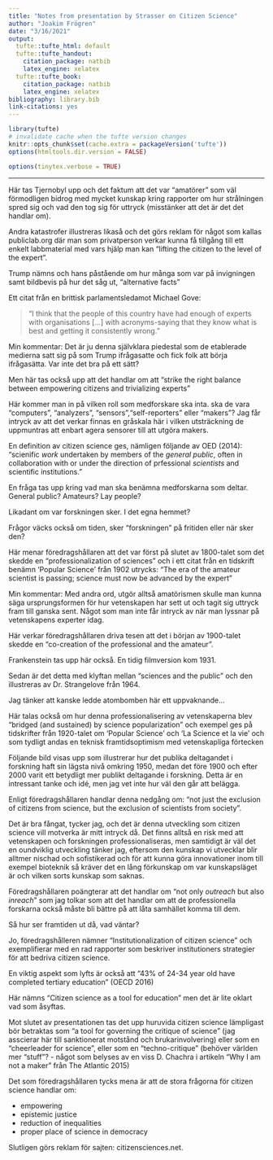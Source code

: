 ```yaml
---
title: "Notes from presentation by Strasser on Citizen Science"
author: "Joakim Frögren"
date: "3/16/2021"
output:
  tufte::tufte_html: default
  tufte::tufte_handout: 
    citation_package: natbib
    latex_engine: xelatex
  tufte::tufte_book:
    citation_package: natbib
    latex_engine: xelatex
bibliography: library.bib
link-citations: yes
---
```


```r
library(tufte)
# invalidate cache when the tufte version changes
knitr::opts_chunk$set(cache.extra = packageVersion('tufte'))
options(htmltools.dir.version = FALSE)
```

```r
options(tinytex.verbose = TRUE)
```

---


Här tas Tjernobyl upp och det faktum att det var "amatörer" som väl förmodligen bidrog med mycket kunskap kring rapporter om hur strålningen spred sig och vad den tog sig för uttryck (misstänker att det är det det handlar om). 

Andra katastrofer illustreras likaså och det görs reklam för något som kallas publiclab.org där man som privatperson verkar kunna få tillgång till ett enkelt labbmaterial med vars hjälp man kan "lifting the citizen to the level of the expert".

Trump nämns och hans påstående om hur många som var på invigningen samt bildbevis på hur det såg ut, "alternative facts"

Ett citat från en brittisk parlamentsledamot Michael Gove:

> "I think that the people of this country have had enough of experts with organisations [...] with acronyms-saying that they know what is best and getting it consistently wrong."

Min kommentar: Det är ju denna självklara piedestal som de etablerade medierna satt sig på som Trump ifrågasatte och fick folk att börja ifrågasätta. Var inte det bra på ett sätt?

Men här tas också upp att det handlar om att "strike the right balance between empowering citizens and trivializing experts"

Här kommer man in på vilken roll som medforskare ska inta. ska de vara "computers", "analyzers", "sensors","self-reporters" eller "makers"? Jag får intryck av att det verkar finnas en gråskala här i vilken utsträckning de uppmuntras att enbart agera sensorer till att utgöra makers.

En definition av citizen science ges, nämligen följande av OED (2014): "scienific *work* undertaken by members of the *general public*, often in collaboration with or under the direction of prfessional *scientists* and scientific institutions."

En fråga tas upp kring vad man ska benämna medforskarna som deltar. General public? Amateurs? Lay people?

Likadant om var forskningen sker. I det egna hemmet?

Frågor väcks också om tiden, sker "forskningen" på fritiden eller när sker den?

Här menar föredragshållaren att det var först på slutet av 1800-talet som det skedde en "professionalization of sciences" och i ett citat från en tidskrift benämn 'Popular Science' från 1902 utrycks: "The era of the amateur scientist is passing; science must now be advanced by the expert"

Min kommentar: Med andra ord, utgör alltså amatörismen skulle man kunna säga ursprungsformen för hur vetenskapen har sett ut och tagit sig uttryck fram till ganska sent. Något som man inte får intryck av när man lyssnar på vetenskapens experter idag.

Här verkar föredragshållaren driva tesen att det i början av 1900-talet skedde en "co-creation of the professional and the amateur". 

Frankenstein tas upp här också. En tidig filmversion kom 1931.

Sedan är det detta med klyftan mellan "sciences and the public" och den illustreras av Dr. Strangelove från 1964. 

Jag tänker att kanske ledde atombomben här ett uppvaknande... 

Här talas också om hur denna professionalisering av vetenskaperna blev "bridged (and sustained) by science popularization" och exempel ges på tidskrifter från 1920-talet om 'Popular Science' och 'La Science et la vie' och som tydligt andas en teknisk framtidsoptimism med vetenskapliga förtecken 

Följande bild visas upp som illustrerar hur det publika deltagandet i forskning haft sin lägsta nivå omkring 1950, medan det före 1900 och efter 2000 varit ett betydligt mer publikt deltagande i forskning. Detta är en intressant tanke och idé, men jag vet inte hur väl den går att belägga.

Enligt föredragshållaren handlar denna nedgång om: "not just the exclusion of citizens from science, but the exclusion of scientists from society".

Det är bra fångat, tycker jag, och det är denna utveckling som citizen science vill motverka är mitt intryck då. Det finns alltså en risk med att vetenskapen och forskningen professionaliseras, men samtidigt är väl det en oundviklig utveckling tänker jag, eftersom den kunskap vi utvecklar blir alltmer nischad och sofistikerad och för att kunna göra innovationer inom till exempel bioteknik så kräver det en lång förkunskap om var kunskapsläget är och vilken sorts kunskap som saknas.

Föredragshållaren poängterar att det handlar om "not only *outreach* but also *inreach*" som jag tolkar som att det handlar om att de professionella forskarna också måste bli bättre på att låta samhället komma till dem.

Så hur ser framtiden ut då, vad väntar?

Jo, föredragshålleren nämner "Institutionalization of citizen science" och exemplifierar med en rad rapporter som beskriver institutioners strategier för att bedriva citizen science.

En viktig aspekt som lyfts är också att "43% of 24-34 year old have completed tertiary education" (OECD 2016)

Här nämns "Citizen science as a tool for education" men det är lite oklart vad som åsyftas.

Mot slutet av presentationen tas det upp huruvida citizen science lämpligast bör betraktas som "a tool for governing the critique of science" (jag asscierar här till sanktionerat motstånd och brukarinvolvering) eller som en "cheerleader for science", eller som en "techno-critique" (behöver världen mer "stuff"? - något som belyses av en viss D. Chachra i artikeln "Why I am not a maker" från The Atlantic 2015)

Det som föredragshållaren tycks mena är att de stora frågorna för citizen science handlar om:

* empowering
* epistemic justice
* reduction of inequalities
* proper place of science in democracy

Slutligen görs reklam för sajten: citizensciences.net.
